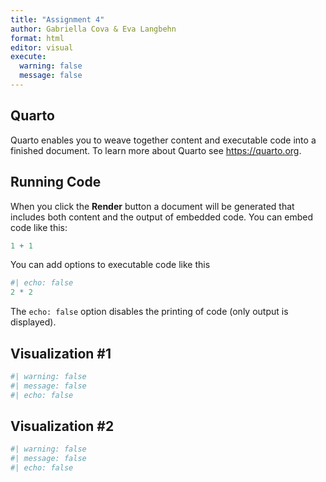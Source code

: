 ```yaml
---
title: "Assignment 4"
author: Gabriella Cova & Eva Langbehn
format: html
editor: visual
execute: 
  warning: false
  message: false
---
```


## Quarto

Quarto enables you to weave together content and executable code into a finished document. To learn more about Quarto see <https://quarto.org>.

## Running Code

When you click the **Render** button a document will be generated that includes both content and the output of embedded code. You can embed code like this:

```r
1 + 1
```

You can add options to executable code like this

```r
#| echo: false
2 * 2
```

The `echo: false` option disables the printing of code (only output is displayed).

## Visualization #1

```r
#| warning: false
#| message: false
#| echo: false
```

## Visualization #2

```r
#| warning: false
#| message: false
#| echo: false
```
